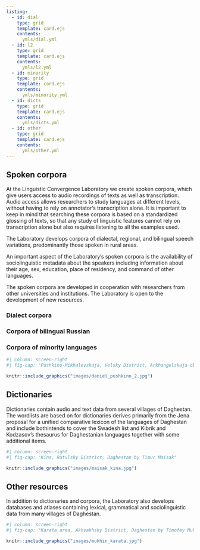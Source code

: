 ```yaml
---
listing:
  - id: dial
    type: grid
    template: card.ejs
    contents:
      ymls/dial.yml
  - id: l2
    type: grid
    template: card.ejs
    contents:
      ymls/l2.yml
  - id: minority
    type: grid
    template: card.ejs
    contents:
      ymls/minority.yml
  - id: dicts
    type: grid
    template: card.ejs
    contents:
      ymls/dicts.yml
  - id: other
    type: grid
    template: card.ejs
    contents:
      ymls/other.yml
---
```



## Spoken corpora {#spoken-corpora}

At the Linguistic Convergence Laboratory we create spoken corpora, which give users access to audio recordings of texts as well as transcription. Audio access allows researchers to study languages at different levels, without having to rely on annotator's transcription alone. It is important to keep in mind that searching these corpora is based on a standardized glossing of texts, so that any study of linguistic features cannot rely on transcription alone but also requires listening to all the examples used.

The Laboratory develops corpora of dialectal, regional, and bilingual speech variations, predominantly those spoken in rural areas.

An important aspect of the Laboratory's spoken corpora is the availability of sociolinguistic metadata about the speakers including information about their age, sex, education, place of residency, and command of other languages.

The spoken corpora are developed in cooperation with researchers from other universities and institutions. The Laboratory is open to the development of new resources.

::: {.panel-tabset}

### Dialect corpora

:::{#dial}
:::

### Corpora of bilingual Russian

:::{#l2}
:::

### Corpora of minority languages

:::{#minority}
:::

:::

```r
#| column: screen-right
#| fig-cap: "Pushkino-Mikhalevskaja, Velsky District, Arkhangelskaja oblastj by Michael Daniel"

knitr::include_graphics("images/daniel_pushkino_2.jpg")
```


## Dictionaries {#dictionaries}

Dictionaries contain audio and text data from several villages of Daghestan. The wordlists are based on for dictionaries derives primarily from the Jena proposal for a unified comparative lexicon of the languages of Daghestan and include bothintends to cover the Swadesh list and Kibrik and Kodzasov’s thesaurus for Daghestanian languages together with some additional items.

:::{#dicts}
:::

```r
#| column: screen-right
#| fig-cap: "Kina, Rutulsky District, Daghestan by Timur Maisak"

knitr::include_graphics("images/maisak_kina.jpg")
```


## Other resources {#other}

In addition to dictionaries and corpora, the Laboratory also develops databases and atlases containing lexical, grammatical and sociolinguistic data from many villages of Daghestan.

:::{#other}
:::

```r
#| column: screen-right
#| fig-cap: "Karata area, Akhvakhsky District, Daghestan by Timofey Mukhin"

knitr::include_graphics("images/mukhin_karata.jpg")
```


